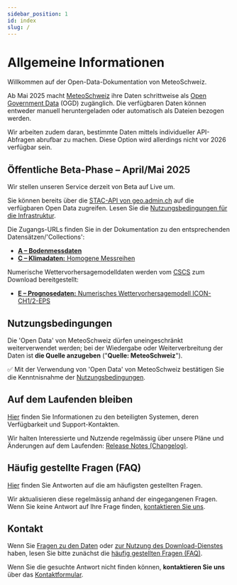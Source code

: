 ```yaml
---
sidebar_position: 1
id: index
slug: /
---
```


# Allgemeine Informationen

Willkommen auf der Open-Data-Dokumentation von MeteoSchweiz.

Ab Mai 2025 macht [MeteoSchweiz](https://www.meteoschweiz.admin.ch/ueber-uns/gesetzlicher-auftrag.html) ihre Daten schrittweise als [Open Government Data](https://www.bfs.admin.ch/bfs/de/home/dienstleistungen/ogd/kurz-erklart.html) (OGD) zugänglich. Die verfügbaren Daten können entweder manuell heruntergeladen oder automatisch als Dateien bezogen werden.

Wir arbeiten zudem daran, bestimmte Daten mittels individueller API-Abfragen abrufbar zu machen. Diese Option wird allerdings nicht vor 2026 verfügbar sein.

## Öffentliche Beta-Phase – April/Mai 2025

Wir stellen unseren Service derzeit von Beta auf Live um.

Sie können bereits über die [STAC-API von geo.admin.ch](/general/download) auf die verfügbaren Open Data zugreifen. Lesen Sie die [Nutzungsbedingungen für die Infrastruktur](/general/terms-of-use#4-nutzung-der-infrastruktur).

Die Zugangs-URLs finden Sie in der Dokumentation zu den entsprechenden Datensätzen/'Collections':
- [**A – Bodenmessdaten**](/a-data-groundbased)
- [**C – Klimadaten:** Homogene Messreihen](/c-climate-data)

Numerische Wettervorhersagemodelldaten werden vom [CSCS](https://www.cscs.ch) zum Download bereitgestellt:
- [**E – Prognosedaten:** Numerisches Wettervorhersagemodell ICON-CH1/2-EPS](/e-forecast-data)


## Nutzungsbedingungen

Die 'Open Data' von MeteoSchweiz dürfen uneingeschränkt weiterverwendet werden; bei der Wiedergabe oder Weiterverbreitung der Daten ist **die Quelle anzugeben** ("**Quelle: MeteoSchweiz**").

:white_check_mark: Mit der Verwendung von 'Open Data' von MeteoSchweiz bestätigen Sie die Kenntnisnahme der [Nutzungsbedingungen](/general/terms-of-use).


## Auf dem Laufenden bleiben

[Hier](/general/status#systems-their-availability-and-support-contacts) finden Sie Informationen zu den beteiligten Systemen, deren Verfügbarkeit und Support-Kontakten. 

Wir halten Interessierte und Nutzende regelmässig über unsere Pläne und Änderungen auf dem Laufenden: [Release Notes (Changelog)](/general/status#release-notes-changelog).


## Häufig gestellte Fragen (FAQ)

[Hier](/general/faq) finden Sie Antworten auf die am häufigsten gestellten Fragen. 

Wir aktualisieren diese regelmässig anhand der eingegangenen Fragen. Wenn Sie keine Antwort auf Ihre Frage finden, [kontaktieren Sie uns](/general/contact).


## Kontakt

Wenn Sie [Fragen zu den Daten](/a-data-groundbased) oder [zur Nutzung des Download-Dienstes](/general/download) haben, lesen Sie bitte zunächst die [häufig gestellten Fragen (FAQ)](general/faq). 

Wenn Sie die gesuchte Antwort nicht finden können, **kontaktieren Sie uns** über das [Kontaktformular](https://www.meteoschweiz.admin.ch/ueber-uns/kontakt/kontaktformular.html).
